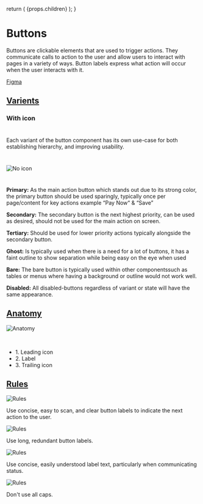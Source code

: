 

  return (
    <Layout
      title="Design"
      sideNav="design"
      editPageRoute="design/components/buttons"
      shouldIncludePageIndex
    >
      {props.children}
    </Layout>
  );
}

# Buttons

<IntroText>
  Buttons are clickable elements that are used to trigger actions. They
  communicate calls to action to the user and allow users to interact with pages
  in a variety of ways. Button labels express what action will occur when the
  user interacts with it.
</IntroText>

[Figma](<https://www.figma.com/file/W3hxWj6VZydNaNGJSGxRsV/TableKit-Components-(3.0)?node-id=1635%3A4921>)

## [Varients](website/src/design/components/buttons.html#varients)

### With icon

#

Each variant of the button component has its own use-case for both establishing hierarchy, and improving usability.

#

![No icon](/static/img/components/button-varients.png 'Badges with no icon')

#

**Primary:**
As the main action button which stands out due to its strong color, the primary button should be used sparingly, typically once per page/content for key actions example “Pay Now“ & “Save”

**Secondary:**
The secondary button is the next highest priority, can be used as desired, should not be used for the main action on screen.

**Tertiary:**
Should be used for lower priority actions typically alongside the secondary button.

**Ghost:**
Is typically used when there is a need for a lot of buttons, it has a faint outline to show separation while being easy on the eye when used

**Bare:**
The bare button is typically used within other componentssuch as tables or menus where having a background or outline would not work well.

**Disabled:**
All disabled-buttons regardless of variant or state will have the same appearance.

## [Anatomy](website/src/design/components/buttons.html#anatomy)

<ImageWrap>

![Anatomy](/static/img/components/button-anatomy-1.svg 'Anatomy of the badge component')

</ImageWrap>
<br />
<ul>
  <li>1. Leading icon</li>
  <li>2. Label</li>
  <li>3. Trailing icon</li>
</ul>

## [Rules](website/src/design/components/badges.html#rules)

<TwoCol>
<div>
  <ImageWrap>

![Rules](/static/img/components/button-rules-1.svg 'Button rules #1')

  </ImageWrap>

  <Rule>
    Use concise, easy to scan, and clear button labels to indicate the next action to the user.
  </Rule>
</div>
<div>
  <ImageWrap>

![Rules](/static/img/components/button-rules-2.svg 'Button rules #2')

  </ImageWrap>

  <Rule data-variant='error'>
    Use long, redundant button labels.
  </Rule>
</div>

<div>
  <ImageWrap>

![Rules](/static/img/components/button-rules-3.svg 'Button rules #3')

  </ImageWrap>

  <Rule>
    Use concise, easily understood label text, particularly when communicating status.
  </Rule>
</div>

<div>
  <ImageWrap>

![Rules](/static/img/components/button-rules-4.svg 'Button rules #4')

  </ImageWrap>

  <Rule data-variant='error'>
   Don't use all caps.
  </Rule>
</div>
</TwoCol>
